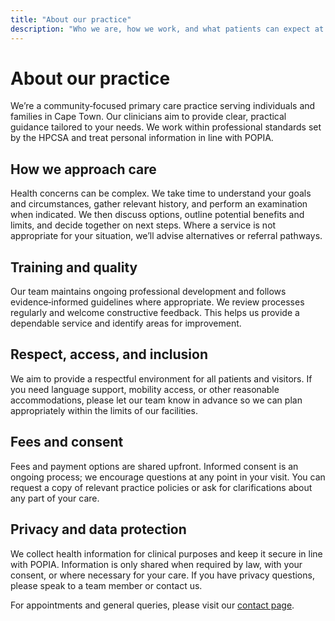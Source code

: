 ```yaml
---
title: "About our practice"
description: "Who we are, how we work, and what patients can expect at our Cape Town primary care practice."
---
```


# About our practice

We’re a community‑focused primary care practice serving individuals and families in Cape Town. Our clinicians aim to provide clear, practical guidance tailored to your needs. We work within professional standards set by the HPCSA and treat personal information in line with POPIA.

## How we approach care

Health concerns can be complex. We take time to understand your goals and circumstances, gather relevant history, and perform an examination when indicated. We then discuss options, outline potential benefits and limits, and decide together on next steps. Where a service is not appropriate for your situation, we’ll advise alternatives or referral pathways.

## Training and quality

Our team maintains ongoing professional development and follows evidence‑informed guidelines where appropriate. We review processes regularly and welcome constructive feedback. This helps us provide a dependable service and identify areas for improvement.

## Respect, access, and inclusion

We aim to provide a respectful environment for all patients and visitors. If you need language support, mobility access, or other reasonable accommodations, please let our team know in advance so we can plan appropriately within the limits of our facilities.

## Fees and consent

Fees and payment options are shared upfront. Informed consent is an ongoing process; we encourage questions at any point in your visit. You can request a copy of relevant practice policies or ask for clarifications about any part of your care.

## Privacy and data protection

We collect health information for clinical purposes and keep it secure in line with POPIA. Information is only shared when required by law, with your consent, or where necessary for your care. If you have privacy questions, please speak to a team member or contact us.

For appointments and general queries, please visit our [contact page](/contact).